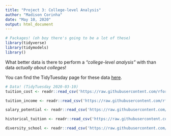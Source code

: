 ```yaml
---
title: "Project 3: College-level Analysis"
author: "Madison Corinha"
date: "May 10, 2020"
output: html_document
---
```


```r
# Packages! (oh boy there's going to be a lot of these)
library(tidyverse)
library(tidymodels)
library()
```

What better data is there to perform a *"college-level analysis"* with than data *actually about colleges*!

You can find the TidyTuesday page for these data [here](https://github.com/rfordatascience/tidytuesday/blob/master/data/2020/2020-03-10/readme.md).

```r
# Data! (TidyTuesday 2020-03-10)
tuition_cost <- readr::read_csv('https://raw.githubusercontent.com/rfordatascience/tidytuesday/master/data/2020/2020-03-10/tuition_cost.csv')

tuition_income <- readr::read_csv('https://raw.githubusercontent.com/rfordatascience/tidytuesday/master/data/2020/2020-03-10/tuition_income.csv') 

salary_potential <- readr::read_csv('https://raw.githubusercontent.com/rfordatascience/tidytuesday/master/data/2020/2020-03-10/salary_potential.csv')

historical_tuition <- readr::read_csv('https://raw.githubusercontent.com/rfordatascience/tidytuesday/master/data/2020/2020-03-10/historical_tuition.csv')

diversity_school <- readr::read_csv('https://raw.githubusercontent.com/rfordatascience/tidytuesday/master/data/2020/2020-03-10/diversity_school.csv')
```


# 






